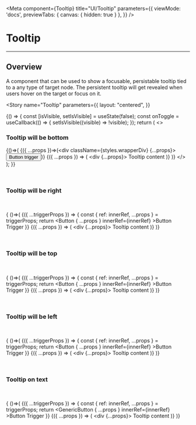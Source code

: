 

<Meta
  component={Tooltip}
  title="UI/Tooltip"
  parameters={{
    viewMode: 'docs',
    previewTabs: { 
      canvas: { hidden: true } 
     },
  }}
/>

# Tooltip
---

## Overview

A component that can be used to show a focusable, persistable tooltip tied to a any type of target node.
The persistent tooltip will get revealed when users hover on the target or focus on it. 

<Story
  name="Tooltip"
  parameters={{
    layout: "centered",
  }}
>
  {() => {
    const [isVisible, setIsVisible] = useState(false);
    const onToggle = useCallback(() => {
      setIsVisible((visible) => !visible);
    });
    return (
      <>
        <h3>Tooltip will be bottom</h3>
        <Tooltip>{()=>(
          <span>
            <Trigger>
              {({ ...props })=>(<div className={styles.wrapperDiv} {...props}><Button>Button trigger</Button></div>)}
            </Trigger>
            <Content>
              {({ ...props }) => (
                  <div {...props}>
                    Tooltip content
                  </div>)}
            </Content>
          </span>
          )}
        </Tooltip>
      </>
    );
  }}
</Story>

<br />

<h3>Tooltip will be right</h3>

<br />

<Tooltip>{
  ()=>(
    <span>
      <Trigger>
       {({ ...triggerProps }) => {
          const { ref: innerRef, ...props } = triggerProps;
          return  <Button { ...props } innerRef={innerRef} >Button Trigger</Button>
        }}
      </Trigger>
      <Content placement="right">
        {({ ...props }) => (
            <div {...props}>
              Tooltip content
            </div>)}
      </Content>
    </span>
  )}
</Tooltip>

<br />

<h3>Tooltip will be top</h3>

<br />

<Tooltip>{
  ()=>(
    <span>
      <Trigger>
       {({ ...triggerProps }) => {
          const { ref: innerRef, ...props } = triggerProps;
          return  <Button { ...props } innerRef={innerRef} >Button Trigger</Button>
        }}
      </Trigger>
      <Content placement="top">
        {({ ...props }) => (
            <div {...props}>
              Tooltip content
            </div>)}
      </Content>
    </span>
  )}
</Tooltip>

<br />

<h3>Tooltip will be left</h3>

<br />

<Tooltip>{
  ()=>(
    <span>
      <Trigger>
       {({ ...triggerProps }) => {
          const { ref: innerRef, ...props } = triggerProps;
          return  <Button { ...props } innerRef={innerRef} >Button Trigger</Button>
        }}
      </Trigger>
      <Content placement="left">
        {({ ...props }) => (
            <div {...props}>
              Tooltip content
            </div>)}
      </Content>
    </span>
  )}
</Tooltip>

<br />

<h3>Tooltip on text</h3>

<br />

<Tooltip>{
  ()=>(
    <span>
      <Trigger>
       {({ ...triggerProps }) => {
          const { ref: innerRef, ...props } = triggerProps;
          return  <GenericButton { ...props } innerRef={innerRef} >Button Trigger</GenericButton>
        }}
      </Trigger>
      <Content>
        {({ ...props }) => (
            <div {...props}>
              Tooltip content
            </div>)}
      </Content>
    </span>
  )}
</Tooltip>

